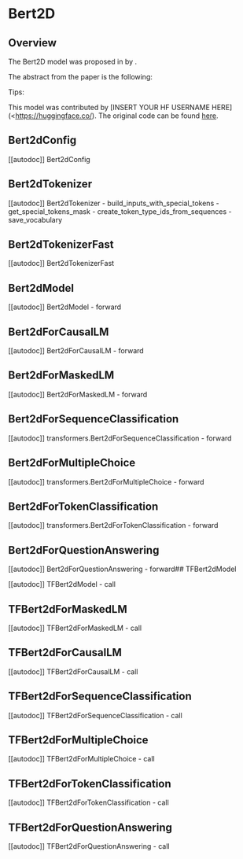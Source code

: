 <!--Copyright 2022 The HuggingFace Team. All rights reserved.

Licensed under the Apache License, Version 2.0 (the "License"); you may not use this file except in compliance with
the License. You may obtain a copy of the License at

http://www.apache.org/licenses/LICENSE-2.0

Unless required by applicable law or agreed to in writing, software distributed under the License is distributed on
an "AS IS" BASIS, WITHOUT WARRANTIES OR CONDITIONS OF ANY KIND, either express or implied. See the License for the
specific language governing permissions and limitations under the License.
-->

# Bert2D

## Overview

The Bert2D model was proposed in [<INSERT PAPER NAME HERE>](<INSERT PAPER LINK HERE>)  by <INSERT AUTHORS HERE>. <INSERT SHORT SUMMARY HERE>

The abstract from the paper is the following:

*<INSERT PAPER ABSTRACT HERE>*

Tips:

<INSERT TIPS ABOUT MODEL HERE>

This model was contributed by [INSERT YOUR HF USERNAME HERE](<https://huggingface.co/<INSERT YOUR HF USERNAME HERE>). The original code can be found [here](<INSERT LINK TO GITHUB REPO HERE>).

## Bert2dConfig

[[autodoc]] Bert2dConfig


## Bert2dTokenizer

[[autodoc]] Bert2dTokenizer
    - build_inputs_with_special_tokens
    - get_special_tokens_mask
    - create_token_type_ids_from_sequences
    - save_vocabulary


## Bert2dTokenizerFast

[[autodoc]] Bert2dTokenizerFast


## Bert2dModel

[[autodoc]] Bert2dModel
    - forward


## Bert2dForCausalLM

[[autodoc]] Bert2dForCausalLM
    - forward


## Bert2dForMaskedLM

[[autodoc]] Bert2dForMaskedLM
    - forward


## Bert2dForSequenceClassification

[[autodoc]] transformers.Bert2dForSequenceClassification
    - forward

## Bert2dForMultipleChoice

[[autodoc]] transformers.Bert2dForMultipleChoice
    - forward


## Bert2dForTokenClassification

[[autodoc]] transformers.Bert2dForTokenClassification
    - forward


## Bert2dForQuestionAnswering

[[autodoc]] Bert2dForQuestionAnswering
    - forward## TFBert2dModel

[[autodoc]] TFBert2dModel
    - call


## TFBert2dForMaskedLM

[[autodoc]] TFBert2dForMaskedLM
    - call


## TFBert2dForCausalLM

[[autodoc]] TFBert2dForCausalLM
    - call


## TFBert2dForSequenceClassification

[[autodoc]] TFBert2dForSequenceClassification
    - call


## TFBert2dForMultipleChoice

[[autodoc]] TFBert2dForMultipleChoice
    - call


## TFBert2dForTokenClassification

[[autodoc]] TFBert2dForTokenClassification
    - call


## TFBert2dForQuestionAnswering

[[autodoc]] TFBert2dForQuestionAnswering
    - call
